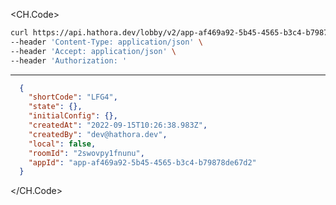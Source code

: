 
<CH.Code>
```bash Example Request
curl https://api.hathora.dev/lobby/v2/app-af469a92-5b45-4565-b3c4-b79878de67d2/setState/2swovpy1fnunu \
--header 'Content-Type: application/json' \
--header 'Accept: application/json' \
--header 'Authorization: '
```
---

```json Example Response
  {
    "shortCode": "LFG4",
    "state": {},
    "initialConfig": {},
    "createdAt": "2022-09-15T10:26:38.983Z",
    "createdBy": "dev@hathora.dev",
    "local": false,
    "roomId": "2swovpy1fnunu",
    "appId": "app-af469a92-5b45-4565-b3c4-b79878de67d2"
  }
```
</CH.Code>
